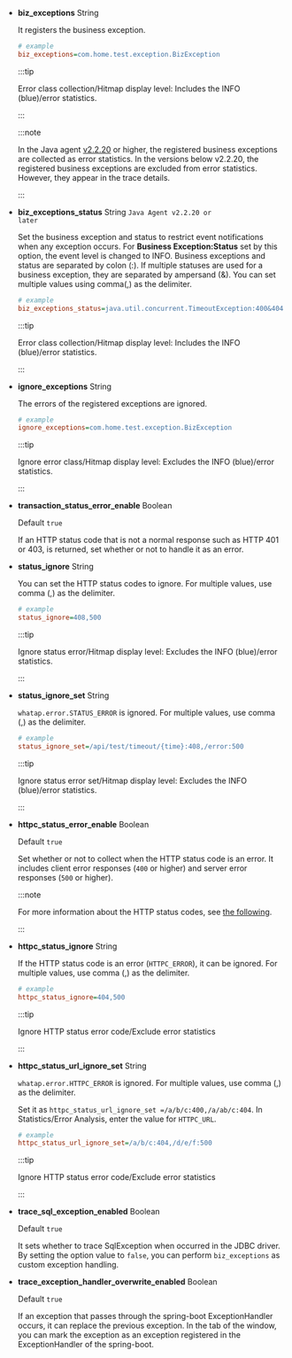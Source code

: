 - **biz_exceptions** <span class='type'>String</span>

  It registers the business exception.

  ```ini title="whatap.conf"
  # example
  biz_exceptions=com.home.test.exception.BizException
  ```

  :::tip

  Error class collection/Hitmap display level: Includes the <span class="normal">INFO</span> (blue)/error statistics.

  :::

  :::note

  In the Java agent [v2.2.20](../release-notes/java/java-2_2_20) or higher, the registered business exceptions are collected as error statistics. In the versions below v2.2.20, the registered business exceptions are excluded from error statistics. However, they appear in the trace details.

  :::

- **biz_exceptions_status** <span class='type'>String</span> <code class='my'>Java Agent v2.2.20 or later</code>

  Set the business exception and status to restrict event notifications when any exception occurs. For **Business Exception:Status** set by this option, the event level is changed to <span class="normal">INFO</span>. Business exceptions and status are separated by colon (:). If multiple statuses are used for a business exception, they are separated by ampersand (&). You can set multiple values using comma(,) as the delimiter.

  ```ini title='whatap.conf'
  # example
  biz_exceptions_status=java.util.concurrent.TimeoutException:400&404&408,java.lang.Exception:200
  ```

  :::tip

  Error class collection/Hitmap display level: Includes the <span class="normal">INFO</span> (blue)/error statistics.

  :::

- **ignore_exceptions** <span class='type'>String</span>

  The errors of the registered exceptions are ignored.

  ```ini title="whatap.conf"
  # example
  ignore_exceptions=com.home.test.exception.BizException
  ```

  :::tip

  Ignore error class/Hitmap display level: Excludes the <span class="normal">INFO</span> (blue)/error statistics.

  :::

- **transaction_status_error_enable** <span class='type'>Boolean</span> <ScrollToLink anchor='transaction_status_error_enable' />

  Default `true`

  If an HTTP status code that is not a normal response such as HTTP 401 or 403, is returned, set whether or not to handle it as an error.

- **status_ignore** <span class='type'>String</span>

  You can set the HTTP status codes to ignore. For multiple values, use comma (,) as the delimiter.

  ```ini title='whatap.conf'
  # example
  status_ignore=408,500
  ```

  :::tip

  Ignore status error/Hitmap display level: Excludes the <span class="normal">INFO</span> (blue)/error statistics.

  :::

- **status_ignore_set** <span class='type'>String</span>

  `whatap.error.STATUS_ERROR` is ignored. For multiple values, use comma (,) as the delimiter.

  ```ini title='whatap.conf'
  # example
  status_ignore_set=/api/test/timeout/{time}:408,/error:500
  ```

  :::tip

  Ignore status error set/Hitmap display level: Excludes the <span class="normal">INFO</span> (blue)/error statistics.

  :::

- **httpc_status_error_enable** <span class='type'>Boolean</span> <ScrollToLink anchor='httpc_status_error_enable' />

  Default `true`

  Set whether or not to collect when the HTTP status code is an error. It includes client error responses (`400` or higher) and server error responses (`500` or higher).

  :::note

  For more information about the HTTP status codes, see [the following](https://developer.mozilla.org/docs/Web/HTTP/Status).

  :::

- **httpc_status_ignore** <span class='type'>String</span>

  If the HTTP status code is an error (`HTTPC_ERROR`), it can be ignored. For multiple values, use comma (,) as the delimiter.

  ```ini title='whatap.conf'
  # example
  httpc_status_ignore=404,500
  ```

  :::tip

  Ignore HTTP status error code/Exclude error statistics

  :::

- **httpc_status_url_ignore_set** <span class='type'>String</span>

  `whatap.error.HTTPC_ERROR` is ignored. For multiple values, use comma (,) as the delimiter.

  Set it as `httpc_status_url_ignore_set =/a/b/c:400,/a/ab/c:404`. In Statistics/Error Analysis, enter the value for `HTTPC_URL`.

  ```ini title='whatap.conf'
  # example
  httpc_status_url_ignore_set=/a/b/c:404,/d/e/f:500
  ```

  :::tip

  Ignore HTTP status error code/Exclude error statistics

  :::

- **trace_sql_exception_enabled** <span class='type'>Boolean</span>

  Default `true`

  It sets whether to trace SqlException when occurred in the JDBC driver. By setting the option value to `false`, you can perform `biz_exceptions` as custom exception handling.

- **trace_exception_handler_overwrite_enabled** <span class='type'>Boolean</span>

  Default `true`

  If an exception that passes through the spring-boot ExceptionHandler occurs, it can replace the previous exception. In the <Cmdname sid="TTL06209" className="uitext" /> tab of the <Cmdname sid="TTL06125" className="uitext" /> window, you can mark the exception as an exception registered in the ExceptionHandler of the spring-boot.
